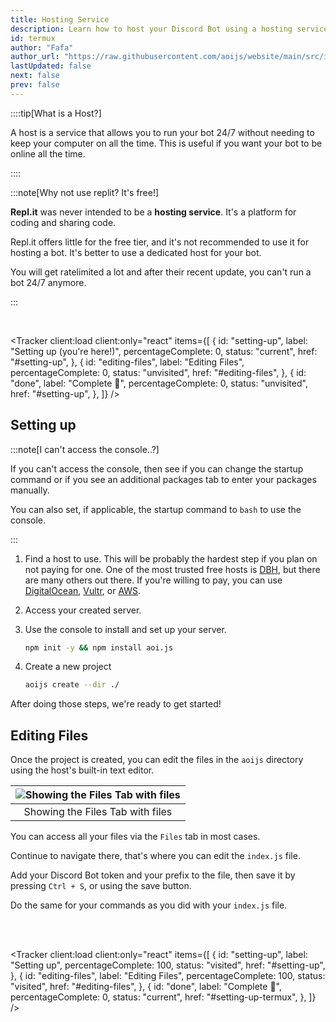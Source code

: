 ```yaml
---
title: Hosting Service
description: Learn how to host your Discord Bot using a hosting service.
id: termux
author: "Fafa"
author_url: "https://raw.githubusercontent.com/aoijs/website/main/src/images/contributors/fafa.png"
lastUpdated: false
next: false
prev: false
---
```



::::tip[What is a Host?]

A host is a service that allows you to run your bot 24/7 without needing to keep your computer on all the time. This is useful if you want your bot to be online all the time.

::::

:::note[Why not use replit? It's free!]

**Repl.it** was never intended to be a **hosting service**. It's a platform for coding and sharing code.

Repl.it offers little for the free tier, and it's not recommended to use it for hosting a bot. It's better to use a dedicated host for your bot.

You will get ratelimited a lot and after their recent update, you can't run a bot 24/7 anymore.

:::

<br />

<Tracker
  client:load
  client:only="react"
  items={[
    {
      id: "setting-up",
      label: "Setting up (you're here!)",
      percentageComplete: 0,
      status: "current",
      href: "#setting-up",
    },
    {
      id: "editing-files",
      label: "Editing Files",
      percentageComplete: 0,
      status: "unvisited",
      href: "#editing-files",
    },
    {
      id: "done",
      label: "Complete 🎉",
      percentageComplete: 0,
      status: "unvisited",
      href: "#setting-up",
    },
  ]}
/>

## Setting up

:::note[I can't access the console..?]

If you can't access the console, then see if you can change the startup command or if you see an additional packages tab to enter your packages manually.

You can also set, if applicable, the startup command to `bash` to use the console.

:::

<Steps>

1. Find a host to use.
   This will be probably the hardest step if you plan on not paying for one. One of the most trusted free hosts is [DBH](https://danbot.host/), but there are many others out there. If you're willing to pay, you can use [DigitalOcean](https://www.digitalocean.com/), [Vultr](https://www.vultr.com/), or [AWS](https://aws.amazon.com/).

2. Access your created server.

3. Use the console to install and set up your server.

   ```bash title="Installing packages"
   npm init -y && npm install aoi.js
   ```

4. Create a new project
   ```bash title="Creating Project"
   aoijs create --dir ./
   ```

</Steps>

After doing those steps, we're ready to get started!

## Editing Files

Once the project is created, you can edit the files in the `aoijs` directory using the host's built-in text editor.

| ![Showing the Files Tab with files](https://i.imgur.com/t9j6MBX.png) |
| :------------------------------------------------------------------: |
|                   Showing the Files Tab with files                   |

You can access all your files via the `Files` tab in most cases.

Continue to navigate there, that's where you can edit the `index.js` file.

Add your Discord Bot token and your prefix to the file, then save it by pressing `Ctrl + S`, or using the save button.

Do the same for your commands as you did with your `index.js` file.

<br />
<br />

<Tracker
  client:load
  client:only="react"
  items={[
    {
      id: "setting-up",
      label: "Setting up",
      percentageComplete: 100,
      status: "visited",
      href: "#setting-up",
    },
    {
      id: "editing-files",
      label: "Editing Files",
      percentageComplete: 100,
      status: "visited",
      href: "#editing-files",
    },
    {
      id: "done",
      label: "Complete 🎉",
      percentageComplete: 0,
      status: "current",
      href: "#setting-up-termux",
    },
  ]}
/>
